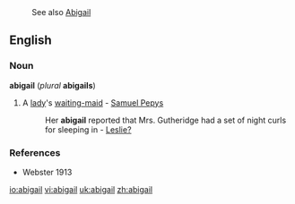 :See also [[Abigail]]

==English==
===Noun===
'''abigail''' (''plural'' '''abigails''')
#A [[lady]]'s [[waiting-maid]] - [[w:Samuel Pepys|Samuel Pepys]]
#:Her '''abigail''' reported that Mrs. Gutheridge had a set of night curls for sleeping in - [[Leslie?]]

===References===
*Webster 1913

[[io:abigail]]
[[vi:abigail]]
[[uk:abigail]]
[[zh:abigail]]